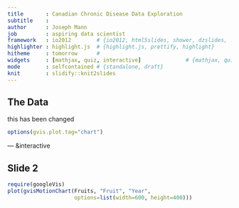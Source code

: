 ```yaml
---
title       : Canadian Chronic Disease Data Exploration
subtitle    : 
author      : Joseph Mann 
job         : aspiring data scientist
framework   : io2012        # {io2012, html5slides, shower, dzslides, ...}
highlighter : highlight.js  # {highlight.js, prettify, highlight}
hitheme     : tomorrow      # 
widgets     : [mathjax, quiz, interactive]              # {mathjax, quiz, bootstrap}
mode        : selfcontained # {standalone, draft}
knit        : slidify::knit2slides
---
```


## The Data

this has been changed
```r
options(gvis.plot.tag="chart")
```

---  &interactive

## Slide 2

```r
require(googleVis)
plot(gvisMotionChart(Fruits, "Fruit", "Year",
                     options=list(width=600, height=400)))
```


